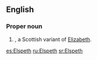 ==English==

===Proper noun===
{{en-proper noun}}

# {{given name|female|from=Hebrew}}, a Scottish variant of [[Elizabeth]].

[[es:Elspeth]]
[[ru:Elspeth]]
[[sr:Elspeth]]